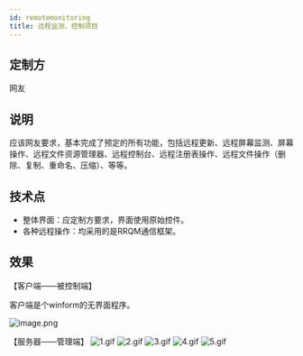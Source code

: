 ```yaml
---
id: remotemonitoring
title: 远程监测、控制项目
---
```


## 定制方
网友 
## 说明
应该网友要求，基本完成了预定的所有功能，包括远程更新、远程屏幕监测、屏幕操作、远程文件资源管理器、远程控制台、远程注册表操作、远程文件操作（删除、复制、重命名、压缩）、等等。

## 技术点

- 整体界面：应定制方要求，界面使用原始控件。
- 各种远程操作：均采用的是RRQM通信框架。
## 效果
【客户端——被控制端】

客户端是个winform的无界面程序。

![image.png](../static/img/docs/remotemonitoring-1.png)

【服务器——管理端】
![1.gif](../static/img/docs/remotemonitoring-2.gif)
![2.gif](../static/img/docs/remotemonitoring-3.gif)
![3.gif](../static/img/docs/remotemonitoring-4.gif)
![4.gif](../static/img/docs/remotemonitoring-5.gif)
![5.gif](../static/img/docs/remotemonitoring-6.gif)
